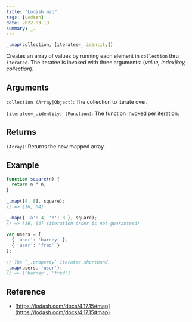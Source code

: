 ```yaml
---
title: "Lodash map"
tags: [Lodash]
date: 2022-03-19
summary: _.
---
```


```typescript
_.map(collection, [iteratee=_.identity])
```

Creates an array of values by running each element in `collection` thru
`iteratee`. The iteratee is invoked with three arguments:
(*value, index|key, collection*).

## Arguments

`collection (Array|Object)`: The collection to iterate over.

`[iteratee=_.identity] (Function)`: The function invoked per iteration.

## Returns

`(Array)`: Returns the new mapped array.

## Example

```typescript
function square(n) {
  return n * n;
}
 
_.map([4, 8], square);
// => [16, 64]
 
_.map({ 'a': 4, 'b': 8 }, square);
// => [16, 64] (iteration order is not guaranteed)
 
var users = [
  { 'user': 'barney' },
  { 'user': 'fred' }
];
 
// The `_.property` iteratee shorthand.
_.map(users, 'user');
// => ['barney', 'fred']
```

## Reference

- [https://lodash.com/docs/4.17.15#map](https://lodash.com/docs/4.17.15#map)
